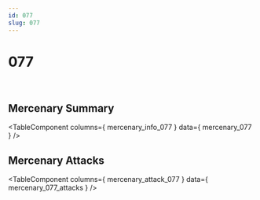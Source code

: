 ```yaml
---
id: 077
slug: 077
---
```



# 077

<div style = {{ display: "flex" }}>
    <Image img={require('@site/static/img/mercenaries/illust/thum_char_view_n_077.jpg')}/>
    <Image img={require('@site/static/img/mercenaries/illust/thum_char_view_o_077.jpg')}/>
</div>

## Mercenary Summary

<TableComponent
  columns={ mercenary_info_077 }
  data={ mercenary_077 }
/>

## Mercenary Attacks

<TableComponent
  columns={ mercenary_attack_077 }
  data={ mercenary_077_attacks }
/>